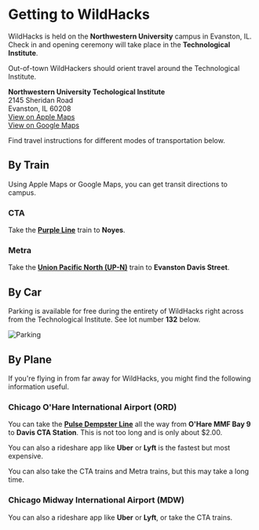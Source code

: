 
# Getting to WildHacks

WildHacks is held on the **Northwestern University** campus in Evanston, IL. Check in and opening ceremony will take place in the **Technological Institute**.

<Callout emoji="👾">
    Out-of-town WildHackers should orient travel around the Technological Institute.
</Callout>

**Northwestern University Techological Institute**<br />2145 Sheridan Road<br />Evanston, IL 60208<br />[View on Apple Maps](https://maps.apple.com/?address=2145%20Sheridan%20Rd,%20Evanston,%20IL%2060208,%20United%20States&auid=9021466912054288827&ll=42.057769,-87.675877&lsp=9902&q=Technological%20Institute)<br />[View on Google Maps](https://maps.app.goo.gl/KvQNxa82V3LPenuh8)

Find travel instructions for different modes of transportation below.

## By Train

Using Apple Maps or Google Maps, you can get transit directions to campus.

### CTA

Take the **[Purple Line](https://www.transitchicago.com/purpleline/)** train to **Noyes**.

### Metra

Take the **[Union Pacific North (UP-N)](https://ridertools.metrarail.com/maps-schedules/train-lines/UP-N)** train to **Evanston Davis Street**.

## By Car

Parking is available for free during the entirety of WildHacks right across from the Technological Institute. See lot number **132** below.

![Parking](/img/parking.png)

## By Plane

If you're flying in from far away for WildHacks, you might find the following information useful.

### Chicago O'Hare International Airport (ORD)

You can take the **[Pulse Dempster Line](https://www.pacebus.com/project/pulse-dempster-line)** all the way from **O'Hare MMF Bay 9** to **Davis CTA Station**. This is not too long and is only about $2.00.

You can also a rideshare app like **Uber** or **Lyft** is the fastest but most expensive.

You can also take the CTA trains and Metra trains, but this may take a long time.

### Chicago Midway International Airport (MDW)

You can also a rideshare app like **Uber** or **Lyft**, or take the CTA trains.
